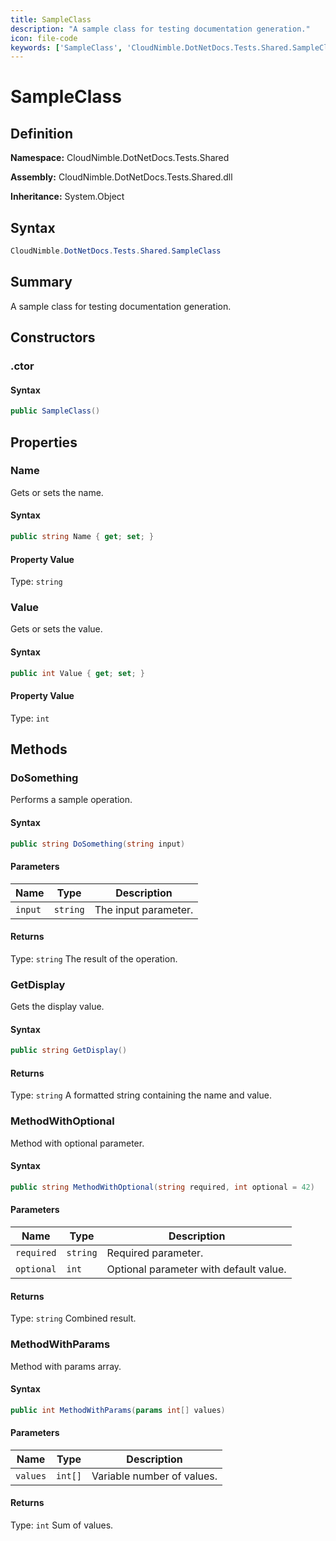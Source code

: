 ```yaml
---
title: SampleClass
description: "A sample class for testing documentation generation."
icon: file-code
keywords: ['SampleClass', 'CloudNimble.DotNetDocs.Tests.Shared.SampleClass', 'CloudNimble.DotNetDocs.Tests.Shared', 'class', 'System.Object']
---
```


# SampleClass

## Definition

**Namespace:** CloudNimble.DotNetDocs.Tests.Shared

**Assembly:** CloudNimble.DotNetDocs.Tests.Shared.dll

**Inheritance:** System.Object

## Syntax

```csharp
CloudNimble.DotNetDocs.Tests.Shared.SampleClass
```

## Summary

A sample class for testing documentation generation.

## Constructors

### .ctor

#### Syntax

```csharp
public SampleClass()
```

## Properties

### Name

Gets or sets the name.

#### Syntax

```csharp
public string Name { get; set; }
```

#### Property Value

Type: `string`

### Value

Gets or sets the value.

#### Syntax

```csharp
public int Value { get; set; }
```

#### Property Value

Type: `int`

## Methods

### DoSomething

Performs a sample operation.

#### Syntax

```csharp
public string DoSomething(string input)
```

#### Parameters

| Name | Type | Description |
|------|------|-------------|
| `input` | `string` | The input parameter. |

#### Returns

Type: `string`
The result of the operation.

### GetDisplay

Gets the display value.

#### Syntax

```csharp
public string GetDisplay()
```

#### Returns

Type: `string`
A formatted string containing the name and value.

### MethodWithOptional

Method with optional parameter.

#### Syntax

```csharp
public string MethodWithOptional(string required, int optional = 42)
```

#### Parameters

| Name | Type | Description |
|------|------|-------------|
| `required` | `string` | Required parameter. |
| `optional` | `int` | Optional parameter with default value. |

#### Returns

Type: `string`
Combined result.

### MethodWithParams

Method with params array.

#### Syntax

```csharp
public int MethodWithParams(params int[] values)
```

#### Parameters

| Name | Type | Description |
|------|------|-------------|
| `values` | `int[]` | Variable number of values. |

#### Returns

Type: `int`
Sum of values.

